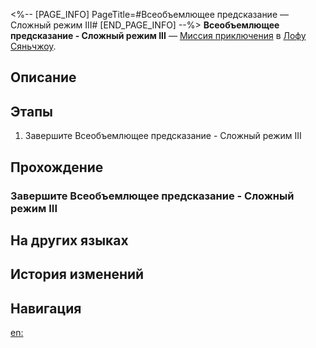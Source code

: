 <%-- [PAGE_INFO]
PageTitle=#Всеобъемлющее предсказание — Сложный режим III#
[END_PAGE_INFO] --%>
{{Дополнить|Диалоги.}}
{{Миссия Инфобокс
|id              = 8025227
|Название        = Всеобъемлющее предсказание - Сложный режим III
|Изображение     = Миссия Всеобъемлющее предсказание — Сложный режим III.png
|Тип             = Миссия приключения
|Событие         = 
|Глава           = 
|Условия         = 
|Персонажи       = Первопроходец
|СтартЛокация    = [[Лофу Сяньчжоу]] — [[Комиссия по предсказаниям]]
|Мир             = Лофу Сяньчжоу
|Предыдущая      = 
|Следующая       = 
|Награды         = 
}}
'''Всеобъемлющее предсказание - Сложный режим III''' — [[Миссия приключения]] в [[Лофу Сяньчжоу]].

==Описание==
{{Описание|<!--официальное описание из Перекрёстка судеб-->}}

==Этапы==
# Завершите Всеобъемлющее предсказание - Сложный режим III

==Прохождение==
{{Дополнить}}

===Завершите Всеобъемлющее предсказание - Сложный режим III===
{{Описание миссии|тип=Миссия приключения|локация=Комиссия по предсказаниям|Завершите Всеобъемлющее предсказание - Сложный режим III}}
{{Диалог Начало}}

{{Диалог Конец}}

==На других языках==
{{На других языках
|en   = Mutare Magnus Hard Mode III
|zhs  = 「大衍万象」困难模式III
|zht  = 「大衍萬象」困難模式III
|ja   = 「大衍万象」難易度・困難III
|ko   = 「대연만상」 어려움 모드 III
|es   = Mutare Magnus: modo difícil&nbsp;III
|fr   = Mode difficile III de Mutare Magnus
|ru   = Всеобъемлющее предсказание - Сложный режим III
|th   = Mutare Magnus โหมดยาก III
|vi   = "Vạn Tượng Tối Thượng" Chế Độ Khó III
|de   = Allumfassende Weissagung – Schwerer Modus III
|id   = "Mutare Magnus" Mode Sulit III
|pt   = Mutare Magnus - Modo Difícil III
}}

==История изменений==
{{История изменений|3.5}}

==Навигация==
{{Миссия приключения Навбокс|Глава }}

[[en:]]
